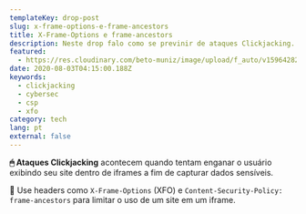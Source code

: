```yaml
---
templateKey: drop-post
slug: x-frame-options-e-frame-ancestors
title: X-Frame-Options e frame-ancestors
description: Neste drop falo como se previnir de ataques Clickjacking.
featured:
  - https://res.cloudinary.com/beto-muniz/image/upload/f_auto/v1596428266/xfo_ha2trv.png
date: 2020-08-03T04:15:00.188Z
keywords:
  - clickjacking
  - cybersec
  - csp
  - xfo
category: tech
lang: pt
external: false
---
```


<Drop>

**🖱 Ataques Clickjacking** acontecem quando tentam enganar o usuário exibindo seu site dentro de iframes a fim de capturar dados sensíveis.

🤩 Use headers como `X-Frame-Options` (XFO) e `Content-Security-Policy: frame-ancestors` para limitar o uso de um site em um iframe. 

</Drop>